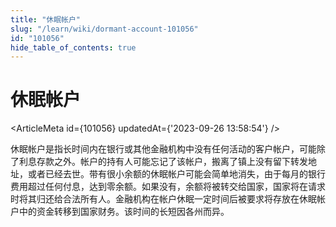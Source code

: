 ```yaml
---
title: "休眠帐户"
slug: "/learn/wiki/dormant-account-101056"
id: "101056"
hide_table_of_contents: true
---
```



# 休眠帐户

<ArticleMeta id={101056} updatedAt={'2023-09-26 13:58:54'} />
<div className='border-solid border-b border-t-0 my-4 border-[var(--ifm-color-gray-300)]' />

休眠帐户是指长时间内在银行或其他金融机构中没有任何活动的客户帐户，可能除了利息存款之外。帐户的持有人可能忘记了该帐户，搬离了镇上没有留下转发地址，或者已经去世。带有很小余额的休眠帐户可能会简单地消失，由于每月的银行费用超过任何付息，达到零余额。如果没有，余额将被转交给国家，国家将在请求时将其归还给合法所有人。金融机构在帐户休眠一定时间后被要求将存放在休眠帐户中的资金转移到国家财务。该时间的长短因各州而异。

